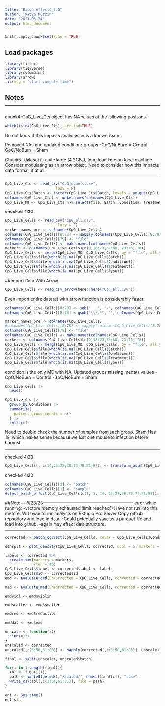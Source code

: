 ```yaml
---
title: "Batch effects_CpG"
author: "Katya Murzin"
date: "2023-08-24"
output: html_document
---
```


```r
knitr::opts_chunk$set(echo = TRUE)
```


## Load packages
```r
library(tictoc)
library(tidyverse)
library(cyCombine)
library(arrow)
tic(msg = "start compute time")
```

## Notes------------------------------------------------------------------------
chunk4-CpG_Live_Cts object has NA values at the following positions. 
```R
which(is.na(CpG_Live_Cts), arr.ind=TRUE)
``` 
Do not know if this impacts analyses or is a known issue. 

Removed NAs and updated conditions groups 
  -CpG/NoBurn = Control 
  -GpC/NoBurn = Sham
  
Chunk5- dataset is quite large (4.2GBs), long load time on local machine. 
Consider modulating as an arrow object. Need to consider how this impacts data 
format, if at all. 

 -------------------------------------------------------------------------------

```r
CpG_Live_Cts <- read_csv("CpG_counts.csv",
                       lazy = F)
CpG_Live_Cts$Batch <- factor(CpG_Live_Cts$Batch, levels = unique(CpG_Live_Cts$Batch))
colnames(CpG_Live_Cts) <- make.names(colnames(CpG_Live_Cts))
CpG_Live_MD <- CpG_Live_Cts %>% select(file, Batch, Condition, Treatment, Type)

```
checked 4/20
```r
CpG_Live_Cells <- read_csv("CpG_all.csv",
                        lazy = F)
marker_names_pre <- colnames(CpG_Live_Cells)
colnames(CpG_Live_Cells)[8:78] <- sapply(colnames(CpG_Live_Cells)[8:78], function(x){strsplit(x, "___")[[1]][2]})
colnames(CpG_Live_Cells)[79] <- "file"
colnames(CpG_Live_Cells) <- make.names(colnames(CpG_Live_Cells))
markers <- colnames(CpG_Live_Cells)[c(9,18:23,33:68, 73:76, 78)]
CpG_Live_Cells <- merge(CpG_Live_MD, CpG_Live_Cells, by = "file", all.y = T)
CpG_Live_Cells$file[which(is.na(CpG_Live_Cells$Batch))]
CpG_Live_Cells$file[which(is.na(CpG_Live_Cells$Condition))]
CpG_Live_Cells$file[which(is.na(CpG_Live_Cells$Treatment))]
CpG_Live_Cells$file[which(is.na(CpG_Live_Cells$Type))]
```

##Import Data With Arrow--------------------------------------------------------
```r
CpG_Live_Cells <- read_csv_arrow(here::here("CpG_all.csv"))
```
Even import entire dataset with arrow function is considerably faster. 

```r
colnames(CpG_Live_Cells)[8:78] <- sub("___", "/", colnames(CpG_Live_Cells[8:78]))
colnames(CpG_Live_Cells)[8:78] <-gsub("\\/.*", "", colnames(CpG_Live_Cells[8:78]))
```



```r
marker_names_pre <- colnames(CpG_Live_Cells)
#colnames(CpG_Live_Cells)[8:78] <- sapply(colnames(CpG_Live_Cells)[8:78], function(x){strsplit(x, "___")[[1]][2]})
colnames(CpG_Live_Cells)[79] <- "file"
colnames(CpG_Live_Cells) <- make.names(colnames(CpG_Live_Cells))
markers <- colnames(CpG_Live_Cells)[c(9,18:23,33:68, 73:76, 78)]
CpG_Live_Cells <- merge(CpG_Live_MD, CpG_Live_Cells, by = "file", all.y = T)
CpG_Live_Cells$file[which(is.na(CpG_Live_Cells$Batch))]
CpG_Live_Cells$file[which(is.na(CpG_Live_Cells$Condition))]
CpG_Live_Cells$file[which(is.na(CpG_Live_Cells$Treatment))]
CpG_Live_Cells$file[which(is.na(CpG_Live_Cells$Type))]
```

condition is the only MD with NA. 
Updated groups missing medata values 
  -CpG/NoBurn = Control 
  -GpC/NoBurn = Sham 

```r
CpG_Live_Cells |> 
  head()
```

```r
CpG_Live_Cts |>
  group_by(Condition) |>
  summarise(
    patient_group_counts = n()
  ) |>
  collect()
```

Need to double check the number of samples from each group. Sham Has 19, which 
makes sense because we lost one mouse to infection before harvest. 

 -------------------------------------------------------------------------------


checked 4/20
```r
CpG_Live_Cells[, c(14,23:28,38:73,78:81,83)] <- transform_asinh(CpG_Live_Cells[, c(14, 23:28,38:73,78:81,83)])
```
 
checked 4/20
```r
colnames(CpG_Live_Cells)[2] <- "batch"
colnames(CpG_Live_Cells)[1] <- "sample"
detect_batch_effect(CpG_Live_Cells[c(1, 2, 14, 23:28,38:73,78:81,83)], out_dir = getwd(), markers = markers)
```

##Note----9/23/23---------------------------------------------------------------
error while running: 
  -vectore memory exhausted (limit reached?)
  Have not run into this mefore. Will hvae to run analysis on RStudio Pro Server
Copy github repsoitory and load in data. 
  -Could potentially save as a parquet file and load into github. 
  -again may effect data structure. 

 -------------------------------------------------------------------------------


```r
corrected <- batch_correct(CpG_Live_Cells, covar = CpG_Live_Cells$Condition, markers = markers)
```


```r
densplt <- plot_density(CpG_Live_Cells, corrected, ncol = 5, markers = markers)
```

```r
labels <- corrected %>% 
  create_som(markers = markers,
             rlen = 10)
CpG_Live_Cells$label <- corrected$label <- labels
CpG_Live_Cells$id <- corrected$id
emd <- evaluate_emd(uncorrected = CpG_Live_Cells, corrected = corrected, markers = markers, cell_col = "label")
```

```r
mad <- evaluate_mad(uncorrected = CpG_Live_Cells, corrected = corrected, markers = markers, cell_col = "label")
```

```r
emdviol <- emd$violin

emdscatter <- emd$scatter

emdred <- emd$reduction

emddat <- emd$emd
```

```r
unscale <- function(x){
  sinh(x)*5
}
unscaled <- corrected
unscaled[,c(3:50,61:83)] <- sapply(corrected[,c(3:50,61:83)], unscale)
```


```r
final <- split(unscaled, unscaled$batch)
```

```r
for(i in 1:length(final)){
  tbl <- final[[i]]
  path <- paste0(getwd(),"/scaled/", names(final[i]), ".csv")
  write_csv(tbl[,c(3:50,61:83)], file = path)
}
```


```r
ent <- Sys.time()
ent-sts
```